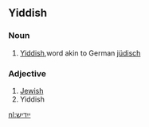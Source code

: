 ==Yiddish==
===Noun===
#[[Yiddish]],word akin to German [[jüdisch]]
===Adjective===
#[[Jewish]]
#Yiddish

[[nl:ייִדיש]]